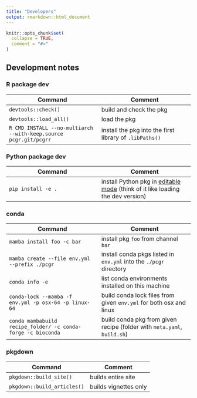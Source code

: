 ```yaml
---
title: "Developers"
output: rmarkdown::html_document
---
```


```r
knitr::opts_chunk$set(
  collapse = TRUE,
  comment = "#>"
)
```

## Development notes

### R package dev

| Command | Comment |
|---------|---------|
| `devtools::check()` | build and check the pkg |
| `devtools::load_all()` | load the pkg |
| `R CMD INSTALL --no-multiarch --with-keep.source pcgr.git/pcgrr` | install the pkg into the first library of `.libPaths()` |

### Python package dev

| Command | Comment |
|---------|---------|
| `pip install -e .` | install Python pkg in [editable mode](https://stackoverflow.com/a/35064498/2169986) (think of it like loading the dev version) |

### conda

| Command | Comment |
|---------|---------|
| `mamba install foo -c bar` | install pkg `foo` from channel `bar` |
| `mamba create --file env.yml --prefix ./pcgr` | install conda pkgs listed in `env.yml` into the `./pcgr` directory |
| `conda info -e` | list conda environments installed on this machine |
| `conda-lock --mamba -f env.yml -p osx-64 -p linux-64` | build conda lock files from given `env.yml` for both osx and linux |
| `conda mambabuild recipe_folder/ -c conda-forge -c bioconda` | build conda pkg from given recipe (folder with `meta.yaml`, `build.sh`) |

### pkgdown

| Command | Comment |
|---------|---------|
| `pkgdown::build_site()` | builds entire site |
| `pkgdown::build_articles()` | builds vignettes only |
